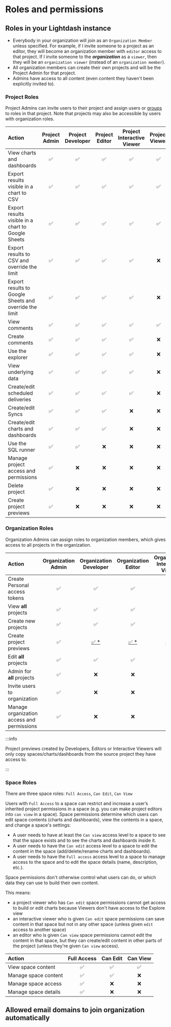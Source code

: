 
# Roles and permissions

## Roles in your Lightdash instance

- Everybody in your organization will join as an `Organization Member` unless specified. For example, if I invite someone to a project as an editor, they will become an organization member with `editor` access to that project. If I invite someone to the **_organization_** as a `viewer`, then they will be an `organization viewer` (instead of an `organization member`).
- All organization members can create their own projects and will be the Project Admin for that project.
- Admins have access to all content (even content they haven't been explicitly invited to).

### Project Roles

Project Admins can invite users to their project and assign users or [groups](/references/groups.mdx) to roles in that project. Note that projects may also be
accessible by users with organization roles.

| Action                                                 | Project Admin | Project Developer | Project Editor | Project Interactive Viewer | Project Viewer |
| :----------------------------------------------------- | :-----------: | :---------------: | :------------: | :------------------------: | :------------: |
| View charts and dashboards                             |      ✅       |        ✅         |       ✅       |             ✅             |       ✅       |
| Export results visible in a chart to CSV               |      ✅       |        ✅         |       ✅       |             ✅             |       ✅       |
| Export results visible in a chart to Google Sheets     |      ✅       |        ✅         |       ✅       |             ✅             |       ✅       |
| Export results to CSV and override the limit           |      ✅       |        ✅         |       ✅       |             ✅             |       ❌       |
| Export results to Google Sheets and override the limit |      ✅       |        ✅         |       ✅       |             ✅             |       ❌       |
| View comments                                          |      ✅       |        ✅         |       ✅       |             ✅             |       ✅       |
| Create comments                                        |      ✅       |        ✅         |       ✅       |             ✅             |       ❌       |
| Use the explorer                                       |      ✅       |        ✅         |       ✅       |             ✅             |       ❌       |
| View underlying data                                   |      ✅       |        ✅         |       ✅       |             ✅             |       ❌       |
| Create/edit scheduled deliveries                       |      ✅       |        ✅         |       ✅       |             ✅             |       ❌       |
| Create/edit Syncs                                      |      ✅       |        ✅         |       ✅       |             ❌             |       ❌       |
| Create/edit charts and dashboards                      |      ✅       |        ✅         |       ✅       |             ❌             |       ❌       |
| Use the SQL runner                                     |      ✅       |        ✅         |       ❌       |             ❌             |       ❌       |
| Manage project access and permissions                  |      ✅       |        ❌         |       ❌       |             ❌             |       ❌       |
| Delete project                                         |      ✅       |        ❌         |       ❌       |             ❌             |       ❌       |
| Create project previews                                |      ✅       |        ❌         |       ❌       |             ❌             |       ❌       |

### Organization Roles

Organization Admins can assign roles to organization members, which gives access to all projects in the organization.

| Action                                     | Organization Admin |   Organization Developer   |    Organization Editor     | Organization Interactive Viewer | Organization Viewer | Organization Member |
| :----------------------------------------- | :----------------: | :------------------------: | :------------------------: | :-----------------------------: | :-----------------: | :-----------------: |
| Create Personal access tokens              |         ✅         |             ✅             |             ✅             |               ✅                |         ✅          |         ✅          |
| View **all** projects                      |         ✅         |             ✅             |             ✅             |               ✅                |         ✅          |         ❌          |
| Create new projects                        |         ✅         |             ✅             |             ✅             |               ✅                |         ❌          |         ❌          |
| Create project previews                    |         ✅         | [✅ \*](#project-previews) | [✅ \*](#project-previews) |   [✅ \*](#project-previews)    |         ❌          |         ❌          |
| Edit **all** projects                      |         ✅         |             ✅             |             ✅             |               ❌                |         ❌          |         ❌          |
| Admin for **all** projects                 |         ✅         |             ❌             |             ❌             |               ❌                |         ❌          |         ❌          |
| Invite users to organization               |         ✅         |             ❌             |             ❌             |               ❌                |         ❌          |         ❌          |
| Manage organization access and permissions |         ✅         |             ❌             |             ❌             |               ❌                |         ❌          |         ❌          |

:::info

<a name="project-previews" class="hidden-anchor"></a>
Project previews created by Developers, Editors or Interactive Viewers will only
copy spaces/charts/dashboards from the source project they have access to.

:::

### Space Roles

There are three space roles: `Full Access`, `Can Edit`, `Can View`

Users with `Full Access` to a space can restrict and increase a user’s inherited project permissions in a space (e.g. you can make project editors into `can view` in a space). Space permissions determine which users can edit space contents (charts and dashboards), view the contents in a space, and change a space's settings:

- A user needs to have at least the `Can view` access level to a space to see that the space exists and to see the charts and dashboards inside it.
- A user needs to have the `Can edit` access level to a space to edit the content in the space (add/delete/rename charts and dashboards).
- A user needs to have the `Full access` access level to a space to manage access to the space and to edit the space details (name, description, etc.).

Space permissions don't otherwise control what users can do, or which data they can use to build their own content.

This means:
- a project viewer who has `Can edit` space permissions cannot get access to build or edit charts because Viewers don't have access to the Explore view
- an interactive viewer who is given `Can edit` space permissions can save content in that space but not in any other space (unless given `edit` access to another space)
- an editor who is given `Can view` space permissions cannot edit the content in that space, but they can create/edit content in other parts of the project (unless they're given `Can view` access).

| Action                   | Full Access  | Can Edit | Can View |
| :----------------------- | :----------: | :------: | :------: |
| View space content       |      ✅      |     ✅    |    ✅    |
| Manage space content     |      ✅      |     ✅    |    ❌    |
| Manage space access      |      ✅      |     ❌    |    ❌    |
| Manage space details     |      ✅      |     ❌    |    ❌    |

## Allowed email domains to join organization automatically

<AllowedEmailDomains />
